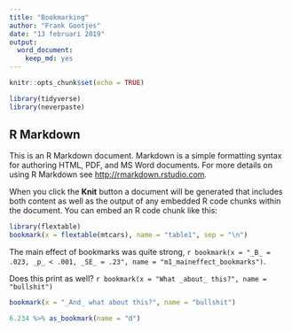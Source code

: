 ```yaml
---
title: "Bookmarking"
author: "Frank Gootjes"
date: "13 februari 2019"
output:
  word_document:
    keep_md: yes
---
```


```r
knitr::opts_chunk$set(echo = TRUE)

library(tidyverse)
library(neverpaste)
```

## R Markdown

This is an R Markdown document. Markdown is a simple formatting syntax for authoring HTML, PDF, and MS Word documents. For more details on using R Markdown see <http://rmarkdown.rstudio.com>.

When you click the **Knit** button a document will be generated that includes both content as well as the output of any embedded R code chunks within the document. You can embed an R code chunk like this:

```r
library(flextable)
bookmark(x = flextable(mtcars), name = "table1", sep = "\n")
```

The main effect of bookmarks was quite strong, `r bookmark(x = "_B_ = .023, _p_ < .001, _SE_ = .23", name = "m1_maineffect_bookmarks")`.

Does this print as well? `r bookmark(x = "What _about_ this?", name = "bullshit")`

```r
bookmark(x = "_And_ what about this?", name = "bullshit")
```

```r
6.234 %>% as_bookmark(name = "d")
```
